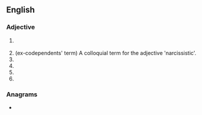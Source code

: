 ==English==

===Adjective===
{{head|en|adjective}}

# {{lb|en|nonstandard}} {{eye dialect of|nasty|lang=en}}
#(ex-codependents' term) A colloquial term for the adjective 'narcissistic'.
#
#
#
#

===Anagrams===
* {{anagrams|en|a=anrsty|strany|tyrans}}